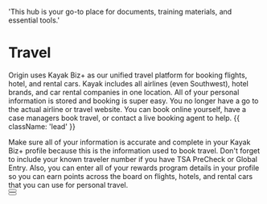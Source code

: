   'This hub is your go-to place for documents, training materials, and essential tools.'

# Travel

Origin uses Kayak Biz+ as our unified travel platform for booking flights, hotel, and rental cars. Kayak includes all airlines (even Southwest), hotel brands, and car rental companies in one location. All of your personal information is stored and booking is super easy. You no longer have a go to the actual airline or travel website. You can book online yourself, have a case managers book travel, or contact a live booking agent to help. {{ className: 'lead' }}

<Note>
Make sure all of your information is accurate and complete in your Kayak Biz+ profile because this is the information used to book travel. Don't forget to include your known traveler number if you have TSA PreCheck or Global Entry. Also, you can enter all of your rewards program details in your profile so you can earn points across the board on flights, hotels, and rental cars that you can use for personal travel.
</Note>

<div className="not-prose">
  <Button
    href="https://business.kayak.com"
    variant="text"
    arrow="right"
    children="Click here to login to Kayak Biz+"
  />
</div>
<div className="not-prose">
  <Button
    href=""
    variant="text"
    arrow=""
    children="Call Kayak Biz+ Travel Agent at (844) 510-1115"
  />
</div>
